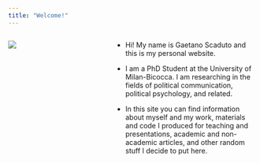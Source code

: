 ```yaml
---
title: "Welcome!"
---
```


::: columns
::: {.column width="40%"}
![](images/286213066_5145122178874519_2871984436336791330_n.jpg)
:::

::: {.column width="60%"}
-   Hi! My name is Gaetano Scaduto and this is my personal website.

-   I am a PhD Student at the University of Milan-Bicocca. I am researching in the fields of political communication, political psychology, and related.

-   In this site you can find information about myself and my work, materials and code I produced for teaching and presentations, academic and non-academic articles, and other random stuff I decide to put here. 
:::
:::
